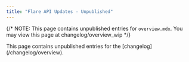 ```yaml
---
title: "Flare API Updates - Unpublished"
---
```


{/*
NOTE: This page contains unpublished entries for `overview.mdx`.
You may view this page at changelog/overview_wip
*/}

<Warning>
This page contains unpublished entries for the [changelog](/changelog/overview).
</Warning>
